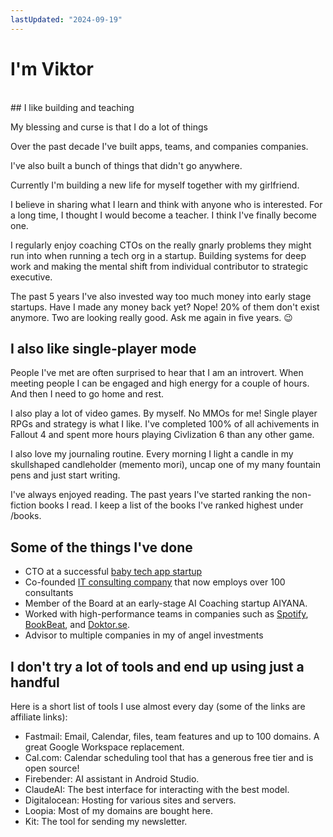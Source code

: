 ```yaml
---
lastUpdated: "2024-09-19"
---
```


# I'm Viktor  
<br/>
## I like building and teaching

My blessing and curse is that I do a lot of things

Over the past decade I've built <Link href="https://doktor.se">apps</Link>, <Link href="https://babyjourney.se">teams</Link>, and companies <Link href="https://www.devies.se">companies</Link>. 

I've also built a <Link href="https://affirmado.com">bunch</Link> <Link href="https://www.pomokitten.app">of</Link> <Link href="https://dailystoicwisdom.app">things</Link> that didn't go anywhere.

<Link href="/now">Currently</Link> I'm building a new life for myself together with my girlfriend.

I believe in <Link href="/newsletter">sharing</Link> what I learn and think with anyone who is interested. For a long time, I thought I would become a teacher. I think I've finally become one.


I regularly enjoy <Link href="/cto-coaching">coaching CTOs</Link> on the really gnarly problems they might run into when running a tech org in a startup. Building systems for deep work and making the mental shift from individual contributor to strategic executive.

The past 5 years I've also invested way too much money into <Link href="/portfolio">early stage startups</Link>. Have I made any money back yet? Nope! 20% of them don't exist anymore. Two are looking really good. Ask me again in five years. 😉

## I also like single-player mode

People I've met are often surprised to hear that I am an introvert. When meeting people I can be engaged and high energy for a couple of hours. And then I need to go home and rest.

I also play a lot of video games. By myself. No MMOs for me! Single player RPGs and strategy is what I like. I've completed 100% of all achivements in Fallout 4 and spent more hours playing Civlization 6 than any other game.

I also love my journaling routine. Every morning I light a candle in my skullshaped candleholder (memento mori), uncap one of my many fountain pens and just start writing.

I've always enjoyed reading. The past years I've started ranking the non-fiction books I read. I keep a list of the books I've ranked highest under <Link href="/books">/books</Link>.

## Some of the things I've done

- CTO at a successful [baby tech app startup](https://babyjourney.se)
- Co-founded [IT consulting company](https://www.devies.se) that now employs over 100 consultants
- Member of the Board at an early-stage AI Coaching startup AIYANA.
- Worked with high-performance teams in companies such as [Spotify](https://carthing.spotify.com), [BookBeat](https://www.bookbeat.se), and [Doktor.se](https://doktor.se).
- Advisor to multiple companies in my <Link href="/portfolio"> of angel investments</Link>

## I don't try a lot of tools and end up using just a handful

Here is a short list of tools I use almost every day (some of the links are affiliate links):


* <Link href="https://join.fastmail.com/92cbc1be" >Fastmail</Link>: Email, Calendar, files, team features and up to 100 domains. A great Google Workspace replacement.
* <Link href="https://refer.cal.com/nyblomio">Cal.com</Link>: Calendar scheduling tool that has a generous free tier and is open source!
* <Link href="https://firebender.com/">Firebender</Link>: AI assistant in Android Studio.
* <Link href="https://www.anthropic.com">ClaudeAI</Link>: The best interface for interacting with the best model.
* <Link href="https://m.do.co/c/52c509c9280e">Digitalocean</Link>: Hosting for various sites and servers.
* <Link href="https://loopia.se">Loopia</Link>: Most of my domains are bought here.
* <Link href="https://partners.kit.com/hhdjoeoo52qb">Kit</Link>: The tool for sending my newsletter.

